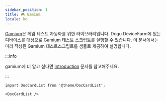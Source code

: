 ```yaml
---
sidebar_position: 1
title: 🎮 Gamium
locale: ko
---
```


[Gamium](https://gamium.dogutech.io/)은 게임 테스트 자동화를 위한 라이브러리입니다. Dogu DeviceFarm에 있는 디바이스를 대상으로 Gamium 테스트 스크립트를 실행할 수 있습니다.
이 문서에서는 미리 작성된 Gamium 테스트스크립트를 샘플로 제공하여 설명합니다.

:::info

gamium에 더 알고 싶다면 [Introduction](https://gamium.dogutech.io/docs/get-started/introduction) 문서를 참고해주세요.

:::

```mdx-code-block
import DocCardList from '@theme/DocCardList';

<DocCardList />
```

